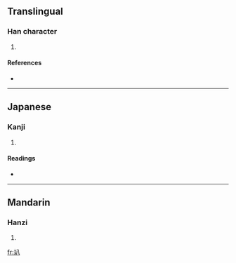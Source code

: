 ==Translingual==

===Han character===
{{Han char|rn=96|rad=玉|as=02|sn=6|four=|canj=一土金 (MGC), XX一土金 (XXMGC)}}

# {{defn|Han|sort=玉02}}

====References====
* {{Han ref|kx=0727.100|dkj=20833|dj=1139.060|hdz=21101.090|uh=7390|ud=29584}}

----

==Japanese==

===Kanji===
{{ja-kanji|grade=|rs=玉02}}

# {{defn|Japanese}}

====Readings====
* {{ja-readings|on=[[はつ]] (hatsu), [[はち]] (hachi)|kun=}}

----

==Mandarin==

===Hanzi===
{{cmn-hanzi|pin=[[bā]] ([[ba1]])|wg=pa<sup>1</sup>}}

# {{defn|Mandarin}}

[[fr:玐]]